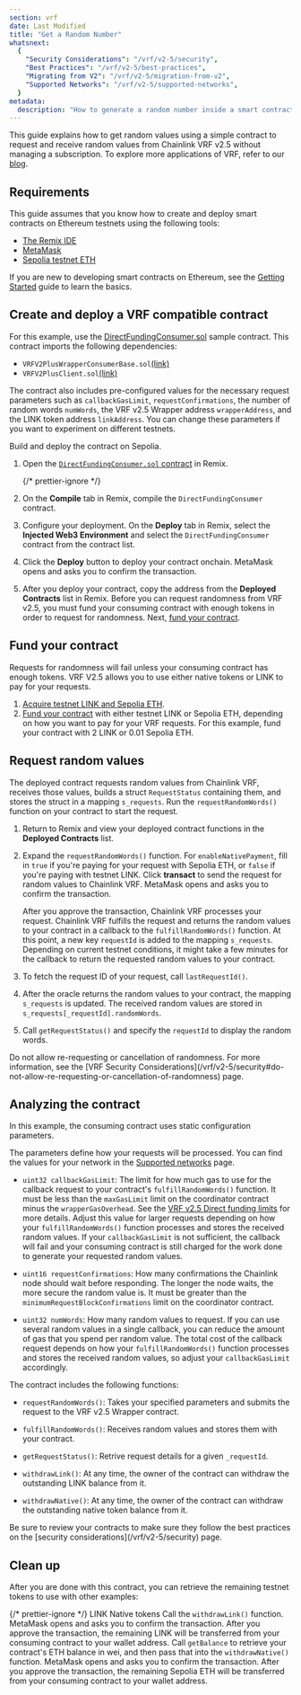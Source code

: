 ```yaml
---
section: vrf
date: Last Modified
title: "Get a Random Number"
whatsnext:
  {
    "Security Considerations": "/vrf/v2-5/security",
    "Best Practices": "/vrf/v2-5/best-practices",
    "Migrating from V2": "/vrf/v2-5/migration-from-v2",
    "Supported Networks": "/vrf/v2-5/supported-networks",
  }
metadata:
  description: "How to generate a random number inside a smart contract using Chainlink VRF v2.5 - Direct funding method."
---
```



This guide explains how to get random values using a simple contract to request and receive random values from Chainlink VRF v2.5 without managing a subscription. To explore more applications of VRF, refer to our [blog](https://blog.chain.link/).

## Requirements

This guide assumes that you know how to create and deploy smart contracts on Ethereum testnets using the following tools:

- [The Remix IDE](https://remix.ethereum.org/)
- [MetaMask](https://metamask.io/)
- [Sepolia testnet ETH](/resources/link-token-contracts/#sepolia-testnet)

If you are new to developing smart contracts on Ethereum, see the [Getting Started](/getting-started/conceptual-overview) guide to learn the basics.

## Create and deploy a VRF compatible contract

For this example, use the [DirectFundingConsumer.sol](https://remix.ethereum.org/#url=https://docs.chain.link/samples/VRF/v2-5/DirectFundingConsumer.sol) sample contract. This contract imports the following dependencies:

- `VRFV2PlusWrapperConsumerBase.sol`[(link)](https://github.com/smartcontractkit/chainlink/blob/develop/contracts/src/v0.8/vrf/dev/VRFV2PlusWrapperConsumerBase.sol)
- `VRFV2PlusClient.sol`[(link)](https://github.com/smartcontractkit/chainlink/blob/develop/contracts/src/v0.8/vrf/dev/libraries/VRFV2PlusClient.sol)

The contract also includes pre-configured values for the necessary request parameters such as `callbackGasLimit`, `requestConfirmations`, the number of random words `numWords`, the VRF v2.5 Wrapper address `wrapperAddress`, and the LINK token address `linkAddress`. You can change these parameters if you want to experiment on different testnets.

Build and deploy the contract on Sepolia.

1. Open the [`DirectFundingConsumer.sol` contract](https://remix.ethereum.org/#url=https://docs.chain.link/samples/VRF/v2-5/DirectFundingConsumer.sol) in Remix.

   {/* prettier-ignore */}
   <CodeSample src="samples/VRF/v2-5/DirectFundingConsumer.sol" showButtonOnly/>

1. On the **Compile** tab in Remix, compile the `DirectFundingConsumer` contract.

1. Configure your deployment. On the **Deploy** tab in Remix, select the **Injected Web3 Environment** and select the `DirectFundingConsumer` contract from the contract list.

1. Click the **Deploy** button to deploy your contract onchain. MetaMask opens and asks you to confirm the transaction.

1. After you deploy your contract, copy the address from the **Deployed Contracts** list in Remix. Before you can request randomness from VRF v2.5, you must fund your consuming contract with enough tokens in order to request for randomness. Next, [fund your contract](#fund-your-contract).

## Fund your contract

Requests for randomness will fail unless your consuming contract has enough tokens. VRF V2.5 allows you to use either native tokens or LINK to pay for your requests.

1. [Acquire testnet LINK and Sepolia ETH](https://faucets.chain.link/sepolia).
1. [Fund your contract](/resources/fund-your-contract) with either testnet LINK or Sepolia ETH, depending on how you want to pay for your VRF requests. For this example, fund your contract with 2 LINK or 0.01 Sepolia ETH.

## Request random values

The deployed contract requests random values from Chainlink VRF, receives those values, builds a struct `RequestStatus` containing them, and stores the struct in a mapping `s_requests`. Run the `requestRandomWords()` function on your contract to start the request.

1.  Return to Remix and view your deployed contract functions in the **Deployed Contracts** list.

1.  Expand the `requestRandomWords()` function. For `enableNativePayment`, fill in `true` if you're paying for your request with Sepolia ETH, or `false` if you're paying with testnet LINK. Click **transact** to send the request for random values to Chainlink VRF. MetaMask opens and asks you to confirm the transaction.

    After you approve the transaction, Chainlink VRF processes your request. Chainlink VRF fulfills the request and returns the random values to your contract in a callback to the `fulfillRandomWords()` function. At this point, a new key `requestId` is added to the mapping `s_requests`. Depending on current testnet conditions, it might take a few minutes for the callback to return the requested random values to your contract.

1.  To fetch the request ID of your request, call `lastRequestId()`.

1.  After the oracle returns the random values to your contract, the mapping `s_requests` is updated. The received random values are stored in `s_requests[_requestId].randomWords`.

1.  Call `getRequestStatus()` and specify the `requestId` to display the random words.

<Aside type="note" title="Note on Requesting or Cancelling Randomness">
  Do not allow re-requesting or cancellation of randomness. For more information, see the [VRF Security
  Considerations](/vrf/v2-5/security#do-not-allow-re-requesting-or-cancellation-of-randomness) page.
</Aside>

## Analyzing the contract

In this example, the consuming contract uses static configuration parameters.

<CodeSample src="samples/VRF/v2-5/DirectFundingConsumer.sol" />

The parameters define how your requests will be processed. You can find the values for your network in the [Supported networks](/vrf/v2-5/supported-networks) page.

- `uint32 callbackGasLimit`: The limit for how much gas to use for the callback request to your contract's `fulfillRandomWords()` function. It must be less than the `maxGasLimit` limit on the coordinator contract minus the `wrapperGasOverhead`. See the [VRF v2.5 Direct funding limits](/vrf/v2-5/overview/direct-funding#limits) for more details. Adjust this value for larger requests depending on how your `fulfillRandomWords()` function processes and stores the received random values. If your `callbackGasLimit` is not sufficient, the callback will fail and your consuming contract is still charged for the work done to generate your requested random values.

- `uint16 requestConfirmations`: How many confirmations the Chainlink node should wait before responding. The longer the node waits, the more secure the random value is. It must be greater than the `minimumRequestBlockConfirmations` limit on the coordinator contract.

- `uint32 numWords`: How many random values to request. If you can use several random values in a single callback, you can reduce the amount of gas that you spend per random value. The total cost of the callback request depends on how your `fulfillRandomWords()` function processes and stores the received random values, so adjust your `callbackGasLimit` accordingly.

The contract includes the following functions:

- `requestRandomWords()`: Takes your specified parameters and submits the request to the VRF v2.5 Wrapper contract.

- `fulfillRandomWords()`: Receives random values and stores them with your contract.

- `getRequestStatus()`: Retrive request details for a given `_requestId`.

- `withdrawLink()`: At any time, the owner of the contract can withdraw the outstanding LINK balance from it.

- `withdrawNative()`: At any time, the owner of the contract can withdraw the outstanding native token balance from it.

<Aside type="note" title="Security Considerations">
  Be sure to review your contracts to make sure they follow the best practices on the [security
  considerations](/vrf/v2-5/security) page.
</Aside>

## Clean up

After you are done with this contract, you can retrieve the remaining testnet tokens to use with other examples:

{/* prettier-ignore */}
<TabsContent sharedStore="feePaymentType" client:visible>
<Fragment slot="tab.1">LINK</Fragment>
<Fragment slot="tab.2">Native tokens</Fragment>
<Fragment slot="panel.1">
Call the `withdrawLink()` function. MetaMask opens and asks you to confirm the transaction. After you approve the transaction, the remaining LINK will be transferred from your consuming contract to your wallet address.
</Fragment>
<Fragment slot="panel.2">
Call `getBalance` to retrieve your contract's ETH balance in wei, and then pass that into the `withdrawNative()` function. MetaMask opens and asks you to confirm the transaction. After you approve the transaction, the remaining Sepolia ETH will be transferred from your consuming contract to your wallet address.
</Fragment>
</TabsContent>
